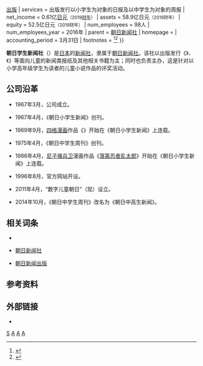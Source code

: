 {{Infobox company
| name               = 朝日学生新闻社股份有限公司
| name_en            = The Asahi Gakusei Shimbun
| logo               = File:The Asahi Gakusei Shimbun logo.png
| logo_size          = 240px
| image              = File:Asahi Shimbun Tokyo head office.JPG
| image_size         = 260px
| image_caption      = {{Link-ja|朝日新闻东京总社|朝日新聞東京本社}}新馆<br /><small>（朝日学生新闻社股份有限公司总部所在地）</small>
| type               = [[私人公司|私人公司]]
| native_name        = 株式会社朝日学生新聞社
| native_name_lang   = ja
| local_code_name    = JP
| local_code         = 5010001035015
| foundation         = {{Start date and age|df=yes|1967|05|12}}
| location           = {{JPN}}[[东京都|东京都]][[中央区_(东京)|中央区]][[筑地|筑地]]5-3-2
| key_people         = 葛原德昭<small>（[[代表董事|代表董事]]）</small>
| industry           = [[新闻|新闻]]{{·}}[[出版|出版]]
| services           = 出版发行以小学生为对象的日报及以中学生为对象的周报
| net_income         = {{increase}} 0.61亿[[日元|日元]]<small>（2019[[财年|财年]]）</small>
| assets             = {{increase}} 58.9亿日元<small>（2019财年）</small>
| equity             = {{increase}} 52.5亿日元<small>（2019财年）</small>
| num_employees      = 98人
| num_employees_year = 2016年
| parent             = [[朝日新闻社|朝日新闻社]]
| homepage           = {{URL|https://www.asagaku.com/}}
| accounting_period  = 3月31日
| footnotes          = <ref>{{cite web |title=会社概要 |url=https://www.asagaku.com/kodomo/corporate/company.html |publisher=株式会社朝日学生新聞社 |accessdate=2021-03-21 |archive-date=2021-01-24 |archive-url=https://web.archive.org/web/20210124011804/https://www.asagaku.com/kodomo/corporate/company.html |dead-url=no }}</ref><ref>{{cite web |title=株式会社朝日学生新聞社 第53期決算公告 |url=https://catr.jp/settlements/b7fa9/156938 |publisher=会社活動総合研究所 |accessdate=2021-03-21 |archive-date=2020-06-27 |archive-url=https://web.archive.org/web/20200627110201/https://catr.jp/settlements/b7fa9/156938 |dead-url=no }}</ref>
}}

'''朝日学生新闻社'''（{{Jpn|j=朝日学生新聞社|kk=あさひがくせいしんぶんしゃ|rm=Asahi Gakusei Shimbunsha}}）是[[日本|日本]]的[[新闻社|新闻社]]，隶属于[[朝日新闻社|朝日新闻社]]。该社以出版发行《{{Link-ja|朝日小学生新闻|朝日小学生新聞}}》、《{{Link-ja|朝日中高生新闻|朝日中高生新聞}}》等面向儿童的新闻类报纸及其他相关书籍为主；同时也负责主办{{Link-ja|朝日学生新闻社儿童文学奖|朝日学生新聞社児童文学賞}}，这是针对以小学高年级学生为读者的儿童小说作品的评奖活动。

== 公司沿革 ==
* 1967年3月，公司成立。

* 1967年4月，《朝日小学生新闻》创刊。

* 1969年9月，{{Link-ja|泉昭二|泉昭二}}[[四格漫画|四格漫画]]作品《{{Link-ja|石头剪子布 (漫画)|ジャンケンポン|石头剪子布}}》开始在《朝日小学生新闻》上连载。

* 1975年4月，《朝日中学生周刊》创刊。

* 1986年4月，[[尼子骚兵卫|尼子骚兵卫]]漫画作品《[[落第忍者乱太郎|落第忍者乱太郎]]》开始在《朝日小学生新闻》上连载。

* 1996年8月，官方网站开设。

* 2011年4月，“数字儿童朝日”（现{{Link-ja|Junior朝日海外电子版}}）设立。

* 2014年10月，《朝日中学生周刊》改名为《朝日中高生新闻》。

== 相关词条 ==
* {{Link-ja|朝日学生新闻社儿童文学奖|朝日学生新聞社児童文学賞}}

* [[朝日新闻社|朝日新闻社]]

* [[朝日新闻出版|朝日新闻出版]]

== 参考资料 ==
{{Reflist}}

== 外部链接 ==
* {{Official website|https://www.asagaku.com/}}{{ja}}

{{Authority control}}

[[Category:朝日新闻社|S]]
[[Category:中央區公司_(東京都)|A]]
[[Category:1967年成立的公司|A]]
[[Category:築地|A]]